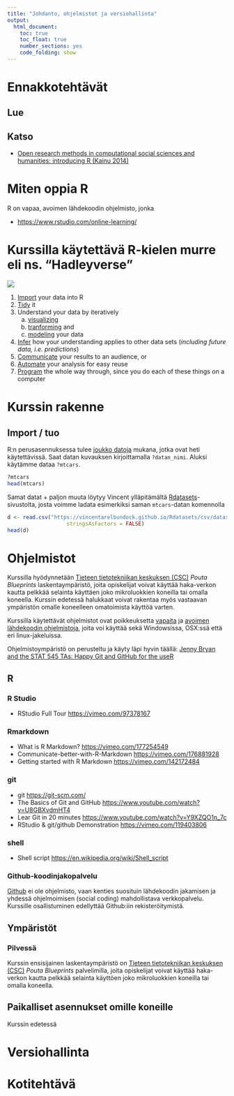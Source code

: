 ```yaml
---
title: "Johdanto, ohjelmistot ja versiohallinta"
output: 
  html_document: 
    toc: true
    toc_float: true
    number_sections: yes
    code_folding: show
---
```



# Ennakkotehtävät


## Lue


## Katso

- [Open research methods in computational social sciences and humanities: introducing R (Kainu 2014)](https://digihist.se/5-metoder-inom-digital-historia/fordjupning-open-research-methods-in-computational-social-sciences-and-humanities-introducing-r/)

# Miten oppia R

R on vapaa, avoimen lähdekoodin ohjelmisto, jonka 

- <https://www.rstudio.com/online-learning/>



# Kurssilla käytettävä R-kielen murre eli ns. "Hadleyverse"


![](graphics/wickham_cycle.png)




1. [Import](#import) your data into R
2. [Tidy](#tidy) it
3. Understand your data by iteratively 
    a. [visualizing](#visualize)
    b. [tranforming](#transform) and 
    c. [modeling](#modelinfer) your data
4. [Infer](#infer) how your understanding applies to other data sets (_including future data, i.e. predictions_)
5. [Communicate](#communicate) your results to an audience, or
6. [Automate](#automate) your analysis for easy reuse
7. [Program](#program) the whole way through, since you do each of these things on a computer


# Kurssin rakenne


## Import / tuo


R:n perusasennuksessa tulee [joukko datoja](https://stat.ethz.ch/R-manual/R-devel/library/datasets/html/00Index.html) mukana, jotka ovat heti käytettävissä. Saat datan kuvauksen kirjoittamalla `?datan_nimi`. Aluksi käytämme dataa `?mtcars`.

```r
?mtcars
head(mtcars)
```

Samat datat + paljon muuta löytyy Vincent ylläpitämältä [Rdatasets](https://vincentarelbundock.github.io/Rdatasets/datasets.html)-sivustolta, josta voimme ladata esimerkiksi saman `mtcars`-datan komennolla 

```r
d <- read.csv("https://vincentarelbundock.github.io/Rdatasets/csv/datasets/mtcars.csv",
                   stringsAsFactors = FALSE)
head(d)
```



# Ohjelmistot

Kurssilla hyödynnetään [Tieteen tietotekniikan keskuksen (CSC)](http://csc,fi) *Pouta Blueprints*  laskentaympäristö, joita opiskelijat voivat käyttää haka-verkon kautta pelkkää selainta käyttäen joko mikroluokkien koneilla tai omalla koneella. Kurssin edetessä halukkaat voivat rakentaa myös vastaavan ympäristön omalle koneelleen omatoimista käyttöä varten.


Kurssilla käytettävät ohjelmistot ovat poikkeuksetta [vapaita](https://fi.wikipedia.org/wiki/Vapaa_ohjelmisto) ja [avoimen lähdekoodin ohjelmistoja](https://fi.wikipedia.org/wiki/Avoin_l%C3%A4hdekoodi), joita voi käyttää sekä Windowsissa, OSX:ssä että eri linux-jakeluissa.

Ohjelmistoympäristö on perusteltu ja käyty läpi hyvin täällä: [Jenny Bryan and the STAT 545 TAs: Happy Git and GitHub for the useR](http://happygitwithr.com/)

## R



### R Studio

- RStudio Full Tour <https://vimeo.com/97378167>

### Rmarkdown

- What is R Markdown? <https://vimeo.com/177254549>
- Communicate-better-with-R-Markdown  <https://vimeo.com/176881928>
- Getting started with R Markdown  <https://vimeo.com/142172484>

### git

- git <https://git-scm.com/>
- The Basics of Git and GitHub <https://www.youtube.com/watch?v=U8GBXvdmHT4>
- Lear Git in 20 minutes <https://www.youtube.com/watch?v=Y9XZQO1n_7c>
- RStudio & git/github Demonstration <https://vimeo.com/119403806>


### shell

- Shell script <https://en.wikipedia.org/wiki/Shell_script>

### Github-koodinjakopalvelu

[Github](https://github.com) ei ole ohjelmisto, vaan kenties suosituin lähdekoodin jakamisen ja yhdessä ohjelmoimisen (social coding) mahdollistava verkkopalvelu. Kurssille osallistuminen edellyttää Github:iin rekisteröitymistä.

## Ympäristöt

### Pilvessä

Kurssin ensisijainen laskentaympäristö on [Tieteen tietotekniikan keskuksen (CSC)](http://csc,fi) *Pouta Blueprints* palvelimilla, joita opiskelijat voivat käyttää haka-verkon kautta pelkkää selainta käyttöen joko mikroluokkien koneilla tai omalla koneella.


## Paikalliset asennukset omille koneille

Kurssin edetessä




# Versiohallinta




# Kotitehtävä







